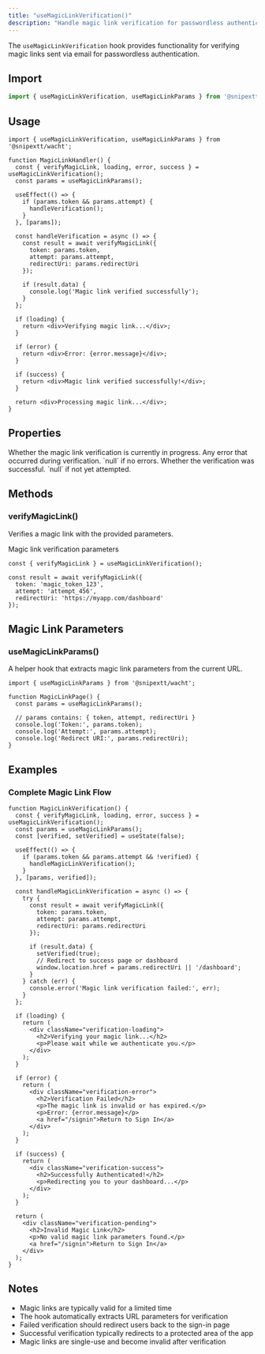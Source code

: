 ```yaml
---
title: "useMagicLinkVerification()"
description: "Handle magic link verification for passwordless authentication"
---
```


The `useMagicLinkVerification` hook provides functionality for verifying magic links sent via email for passwordless authentication.

## Import

```typescript
import { useMagicLinkVerification, useMagicLinkParams } from '@snipextt/wacht';
```

## Usage

```tsx
import { useMagicLinkVerification, useMagicLinkParams } from '@snipextt/wacht';

function MagicLinkHandler() {
  const { verifyMagicLink, loading, error, success } = useMagicLinkVerification();
  const params = useMagicLinkParams();

  useEffect(() => {
    if (params.token && params.attempt) {
      handleVerification();
    }
  }, [params]);

  const handleVerification = async () => {
    const result = await verifyMagicLink({
      token: params.token,
      attempt: params.attempt,
      redirectUri: params.redirectUri
    });
    
    if (result.data) {
      console.log('Magic link verified successfully');
    }
  };

  if (loading) {
    return <div>Verifying magic link...</div>;
  }

  if (error) {
    return <div>Error: {error.message}</div>;
  }

  if (success) {
    return <div>Magic link verified successfully!</div>;
  }

  return <div>Processing magic link...</div>;
}
```

## Properties

<ParamField path="loading" type="boolean">
  Whether the magic link verification is currently in progress.
</ParamField>

<ParamField path="error" type="Error | null">
  Any error that occurred during verification. `null` if no errors.
</ParamField>

<ParamField path="success" type="boolean | null">
  Whether the verification was successful. `null` if not yet attempted.
</ParamField>

## Methods

### verifyMagicLink()

Verifies a magic link with the provided parameters.

<ParamField path="params" type="MagicLinkParams" required>
  Magic link verification parameters
</ParamField>

```tsx
const { verifyMagicLink } = useMagicLinkVerification();

const result = await verifyMagicLink({
  token: 'magic_token_123',
  attempt: 'attempt_456',
  redirectUri: 'https://myapp.com/dashboard'
});
```

## Magic Link Parameters

### useMagicLinkParams()

A helper hook that extracts magic link parameters from the current URL.

```tsx
import { useMagicLinkParams } from '@snipextt/wacht';

function MagicLinkPage() {
  const params = useMagicLinkParams();
  
  // params contains: { token, attempt, redirectUri }
  console.log('Token:', params.token);
  console.log('Attempt:', params.attempt);
  console.log('Redirect URI:', params.redirectUri);
}
```

## Examples

### Complete Magic Link Flow

```tsx
function MagicLinkVerification() {
  const { verifyMagicLink, loading, error, success } = useMagicLinkVerification();
  const params = useMagicLinkParams();
  const [verified, setVerified] = useState(false);

  useEffect(() => {
    if (params.token && params.attempt && !verified) {
      handleMagicLinkVerification();
    }
  }, [params, verified]);

  const handleMagicLinkVerification = async () => {
    try {
      const result = await verifyMagicLink({
        token: params.token,
        attempt: params.attempt,
        redirectUri: params.redirectUri
      });
      
      if (result.data) {
        setVerified(true);
        // Redirect to success page or dashboard
        window.location.href = params.redirectUri || '/dashboard';
      }
    } catch (err) {
      console.error('Magic link verification failed:', err);
    }
  };

  if (loading) {
    return (
      <div className="verification-loading">
        <h2>Verifying your magic link...</h2>
        <p>Please wait while we authenticate you.</p>
      </div>
    );
  }

  if (error) {
    return (
      <div className="verification-error">
        <h2>Verification Failed</h2>
        <p>The magic link is invalid or has expired.</p>
        <p>Error: {error.message}</p>
        <a href="/signin">Return to Sign In</a>
      </div>
    );
  }

  if (success) {
    return (
      <div className="verification-success">
        <h2>Successfully Authenticated!</h2>
        <p>Redirecting you to your dashboard...</p>
      </div>
    );
  }

  return (
    <div className="verification-pending">
      <h2>Invalid Magic Link</h2>
      <p>No valid magic link parameters found.</p>
      <a href="/signin">Return to Sign In</a>
    </div>
  );
}
```

## Notes

- Magic links are typically valid for a limited time
- The hook automatically extracts URL parameters for verification
- Failed verification should redirect users back to the sign-in page
- Successful verification typically redirects to a protected area of the app
- Magic links are single-use and become invalid after verification